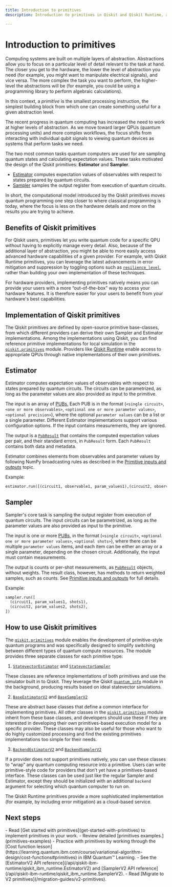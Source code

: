 ```yaml
---
title: Introduction to primitives
description: Introduction to primitives in Qiskit and Qiskit Runtime, and an explanation of available primitives

---
```


# Introduction to primitives

Computing systems are built on multiple layers of abstraction. Abstractions allow you to focus on a
particular level of detail relevant to the task at hand. The closer you get to the hardware,
the lower the level of abstraction you need (for example, you might
want to manipulate electrical signals), and vice versa. The more complex the task you want to perform,
the higher-level the abstractions will be (for example, you could be using a programming library to perform
algebraic calculations).

In this context, a *primitive* is the smallest processing instruction, the simplest building block from which
one can create something useful for a given abstraction level.

The recent progress in quantum computing has increased the need to work at higher levels of abstraction.
As we move toward larger QPUs (quantum processing units) and more complex workflows, the focus shifts from interacting with individual
qubit signals to viewing quantum devices as systems that perform tasks we need.

The two most common tasks quantum computers are used for are sampling quantum states and calculating expectation values.
These tasks motivated the design of the Qiskit primitives: **Estimator** and **Sampler**.

- [Estimator](#estimator) computes expectation values of observables with respect to states prepared by quantum circuits.
- [Sampler](#sampler) samples the output register from execution of quantum circuits.

In short, the computational model introduced by the Qiskit primitives moves quantum programming one step closer
to where classical programming is today, where the focus is less on the hardware details and more on the results
you are trying to achieve.

## Benefits of Qiskit primitives

For Qiskit users, primitives let you write quantum code for a specific QPU without having to explicitly
manage every detail. Also, because of the additional layer of abstraction, you might be able to more easily
access advanced hardware capabilities of a given provider. For example, with Qiskit Runtime primitives,
you can leverage the latest advancements in error mitigation and suppression by toggling options such as [`resilience_level`,](/api/qiskit-ibm-runtime/qiskit_ibm_runtime.options.EstimatorOptions#resilience_level) rather than building your own implementation of these techniques.

For hardware providers, implementing primitives natively means you can provide your users with a more “out-of-the-box”
way to access your hardware features. It is therefore easier for your users to benefit from your hardware's
best capabilities.

## Implementation of Qiskit primitives

The Qiskit primitives are defined by open-source primitive base-classes, from
which different providers can derive their own Sampler and Estimator implementations. Among the implementations
using Qiskit, you can find reference primitive implementations for local simulation in the [`qiskit.primitives`](/api/qiskit/primitives) module.
Providers like [Qiskit Runtime](/api/qiskit-ibm-runtime/runtime_service) enable access to appropriate QPUs through native implementations of
their own primitives.

<span id="estimator"></span>
## Estimator

Estimator computes expectation values of observables with respect to states prepared by quantum circuits. The circuits can be parametrized, as long as the parameter values are also provided as input to the primitive.

The input is an array of [PUBs.](/guides/primitive-input-output#pubs) Each PUB is in the format (`<single circuit>`, `<one or more observables>`, `<optional one or more parameter values>`, `<optional precision>`), where the optional `parameter values` can be a list or a single parameter.  Different Estimator implementations support various configuration options. If the input contains measurements, they are ignored.

The output is a [`PubResult`](/api/qiskit/qiskit.primitives.PubResult#pubresult) that contains the computed expectation values per pair, and their standard errors, in `PubResult` form. Each `PubResult` contains both data and metadata.


Estimator combines elements from observables and parameter values by following NumPy broadcasting rules as described in the [Primitive inputs and outputs](primitive-input-output#broadcasting-rules) topic.

Example:

```python
estimator.run([(circuit1, observable1, param_values1),(circuit2, observable2, param_values2)])
```

<span id="sampler"></span>
## Sampler

Sampler's core task is sampling the output register from execution of quantum circuits. The input circuits can be parametrized, as long as the parameter values are also provided as input to the primitive.

The input is one or more [PUBs,](/guides/primitive-input-output#pubs) in the format  (`<single circuit>`, `<optional one or more parameter values>`, `<optional shots>`), where there can be multiple `parameter values` items, and each item can be either an array or a single parameter, depending on the chosen circuit. Additionally, the input must contain measurements.

The output is counts or per-shot measurements, as [`PubResult`](/api/qiskit/qiskit.primitives.PubResult#pubresult) objects, without weights. The result class, however, has methods to return weighted samples, such as counts. See [Primitive inputs and outputs](primitive-input-output#broadcasting-rules) for full details.

Example:

```python
sampler.run([
  (circuit1, param_values1, shots1),
  (circuit2, param_values2, shots2),
])
```

## How to use Qiskit primitives

The [`qiskit.primitives`](/api/qiskit/primitives) module enables the development of primitive-style quantum programs and was specifically
designed to simplify switching between different types of quantum compute resources. The module provides three separate classes
for each primitive type:

1. [`StatevectorEstimator`](/api/qiskit/qiskit.primitives.StatevectorEstimator) and [`StatevectorSampler`](/api/qiskit/qiskit.primitives.StatevectorSampler#statevectorsampler)

These classes are reference implementations of both primitives and use the simulator built in to Qiskit. They leverage the Qiskit [`quantum_info`](/api/qiskit/quantum_info#quantum-information) module in the background, producing results based on ideal statevector simulations.

2. [`BaseEstimatorV2`](/api/qiskit/qiskit.primitives.BaseEstimatorV2) and [`BaseSamplerV2`](/api/qiskit/qiskit.primitives.BaseSamplerV2)

These are abstract base classes that define a common interface for implementing primitives. All other classes in the [`qiskit.primitives`](/api/qiskit/primitives) module inherit from these base classes, and developers should use these if they are interested in developing their own primitives-based execution model for a specific provider. These classes may also be useful for those who want to do highly customized processing and find the existing primitives implementations too simple for their needs.

3. [`BackendEstimatorV2`](/api/qiskit/qiskit.primitives.BackendEstimatorV2) and [`BackendSamplerV2`](/api/qiskit/qiskit.primitives.BackendSamplerV2)

If a provider does not support primitives natively, you can use these classes to “wrap” any quantum computing resource into a primitive. Users can write primitive-style code for providers that don’t yet have a primitives-based interface. These classes can be used just like the regular Sampler and Estimator, except they should be initialized with an additional `backend` argument for selecting which quantum computer to run on.

The Qiskit Runtime primitives provide a more sophisticated implementation (for example, by including error mitigation) as a cloud-based service.

## Next steps

<Admonition type="tip" title="Recommendations">
    - Read [Get started with primitives](get-started-with-primitives) to implement primitives in your work.
    - Review detailed [primitives examples.](primitives-examples)
    - Practice with primitives by working through the [Cost function lesson](https://learning.quantum.ibm.com/course/variational-algorithm-design/cost-functions#primitives) in IBM Quantum&trade; Learning.
    - See the [EstimatorV2 API reference](/api/qiskit-ibm-runtime/qiskit_ibm_runtime.EstimatorV2) and [SamplerV2 API reference](/api/qiskit-ibm-runtime/qiskit_ibm_runtime.SamplerV2).
    - Read [Migrate to V2 primitives](/migration-guides/v2-primitives).
</Admonition>

